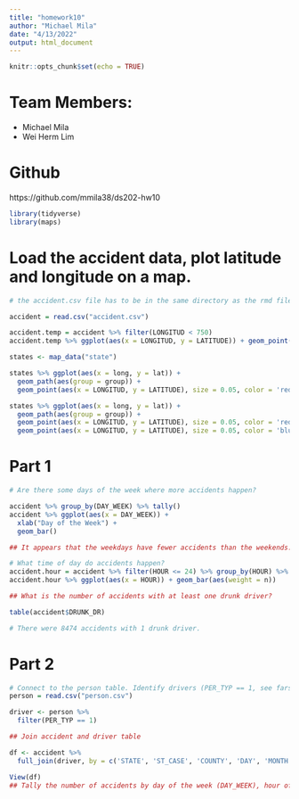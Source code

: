 ```yaml
---
title: "homework10"
author: "Michael Mila"
date: "4/13/2022"
output: html_document
---
```


```r
knitr::opts_chunk$set(echo = TRUE)
```

# Team Members:
- Michael Mila
- Wei Herm Lim
 
# Github
https://github.com/mmila38/ds202-hw10

```r
library(tidyverse)
library(maps)
```

# Load the accident data, plot latitude and longitude on a map.

```r

# the accident.csv file has to be in the same directory as the rmd file

accident = read.csv("accident.csv")

accident.temp = accident %>% filter(LONGITUD < 750)
accident.temp %>% ggplot(aes(x = LONGITUD, y = LATITUDE)) + geom_point()

states <- map_data("state")

states %>% ggplot(aes(x = long, y = lat)) + 
  geom_path(aes(group = group)) +
  geom_point(aes(x = LONGITUD, y = LATITUDE), size = 0.05, color = 'red', data = accident.temp %>% filter(YEAR == 2016, LONGITUD < 0, LONGITUD > -130))

states %>% ggplot(aes(x = long, y = lat)) + 
  geom_path(aes(group = group)) +
  geom_point(aes(x = LONGITUD, y = LATITUDE), size = 0.05, color = 'red', data = accident.temp %>% filter(YEAR == 2016, LONGITUD < 0, LONGITUD > -130, DRUNK_DR == 1)) + 
  geom_point(aes(x = LONGITUD, y = LATITUDE), size = 0.05, color = 'blue', data = accident.temp %>% filter(YEAR == 2016, LONGITUD < 0, LONGITUD > -130, DRUNK_DR == 0))
```

# Part 1

```r
# Are there some days of the week where more accidents happen?

accident %>% group_by(DAY_WEEK) %>% tally()
accident %>% ggplot(aes(x = DAY_WEEK)) + 
  xlab("Day of the Week") +
  geom_bar()

## It appears that the weekdays have fewer accidents than the weekends.

# What time of day do accidents happen?
accident.hour = accident %>% filter(HOUR <= 24) %>% group_by(HOUR) %>% summarise(n = n()) 
accident.hour %>% ggplot(aes(x = HOUR)) + geom_bar(aes(weight = n))

## What is the number of accidents with at least one drunk driver?

table(accident$DRUNK_DR)

# There were 8474 accidents with 1 drunk driver.
```

# Part 2

```r
# Connect to the person table. Identify drivers (PER_TYP == 1, see fars manual ) and subset on them.
person = read.csv("person.csv")

driver <- person %>%
  filter(PER_TYP == 1)

## Join accident and driver table

df <- accident %>%
  full_join(driver, by = c('STATE', 'ST_CASE', 'COUNTY', 'DAY', 'MONTH', 'HOUR', 'MINUTE'))

View(df)
## Tally the number of accidents by day of the week (DAY_WEEK), hour of the day (HOUR) and gender (SEX). Visualize the results!

```
